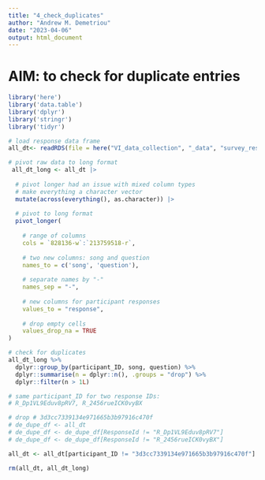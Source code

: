 ```yaml
---
title: "4_check_duplicates"
author: "Andrew M. Demetriou"
date: "2023-04-06"
output: html_document
---
```


# AIM: to check for duplicate entries

```r
library('here')
library('data.table')
library('dplyr')
library('stringr')
library('tidyr')

# load response data frame
all_dt<- readRDS(file = here("VI_data_collection", "_data", "survey_response_data", "all_dt.RDS"))
```

```r
# pivot raw data to long format
 all_dt_long <- all_dt |> 
  
  # pivot longer had an issue with mixed column types
  # make everything a character vector
  mutate(across(everything(), as.character)) |>
  
  # pivot to long format
  pivot_longer(
    
    # range of columns
    cols = `828136-w`:`213759518-r`, 
  
    # two new columns: song and question
    names_to = c('song', 'question'),
  
    # separate names by "-"
    names_sep = "-", 
  
    # new columns for participant responses
    values_to = "response", 
  
    # drop empty cells
    values_drop_na = TRUE
)
```

```r
# check for duplicates
all_dt_long %>%
  dplyr::group_by(participant_ID, song, question) %>%
  dplyr::summarise(n = dplyr::n(), .groups = "drop") %>%
  dplyr::filter(n > 1L)

# same participant_ID for two response IDs:
# R_Dp1VL9Eduv8pRV7, R_2456rueICK0vyBX
```

```r
# drop # 3d3cc7339134e971665b3b97916c470f
# de_dupe_df <- all_dt
# de_dupe_df <- de_dupe_df[ResponseId != "R_Dp1VL9Eduv8pRV7"]
# de_dupe_df <- de_dupe_df[ResponseId != "R_2456rueICK0vyBX"]

all_dt <- all_dt[participant_ID != "3d3cc7339134e971665b3b97916c470f"]

rm(all_dt, all_dt_long)
```


